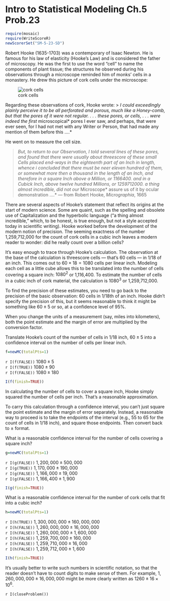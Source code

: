 Intro to Statistical Modeling Ch.5 Prob.23
========================================================
```r
require(mosaic)
require(WriteScoreR)
newScorerSet("SM-5-23-SD")
```

Robert Hooke (1635-1703) was a contemporary of Isaac Newton.  He is famous for his law of elasticity (Hooke's Law) and is considered the father of microscopy.  He was the first to use the word "cell" to name the components of plant tissue;  the structures he observed during his observations through a microscope reminded him of monks' cells in a monastery.   He drew this picture of cork cells under the microscope:

![cork cells](RobertHookeMicrographial1665.jpg)

\centerline{\includegraphics[width=2in]{../Figures/RobertHookeMicrographia1665.jpg}}

Regarding these observations of cork, Hooke wrote:
> *I could exceedingly plainly perceive it to be all perforated and porous, much like a Honey-comb, but that the pores of it were not regular. . . . these pores, or cells, . . . were indeed the first *microscopical* pores I ever saw, and perhaps, that were ever seen, for I had not met with any Writer or Person, that had made any mention of them before this ....*

He went on to measure the cell size.

> *But, to return to our Observation, I told several lines of these pores, and found that there were usually about threescore of these small Cells placed end-ways in the eighteenth part of an Inch in length, whence i concluded that there must be neer eleven hundred of them, or somewhat more then a thousand in the length of an Inch, and therefore in a square Inch above a Million, or 1166400. and in a Cubick Inch, above twelve hundred Millions, or 1259712000. a thing almost incredible, did not our *Microscope* assure us of it by ocular demonstration ....* --- from Robert Hooke, *Micrographia*, 1665


There are several aspects of Hooke's statement that reflect its
origins at the start of modern science.  Some are quaint, such as the
spelling and 
obsolete use of Capitalization and the hyperbolic language ("a thing
almost incredible," which, to be honest, is true enough, but not a
style accepted today in scientific writing).  Hooke worked before the
development of the 
modern notion of precision.  The seeming exactness of the number
1,259,712,000 for the count of cork cells in a cubic inch leaves a
modern reader to wonder: did he really count over a billion cells?

It's easy enough to trace through Hooke's calculation.  The observation at the base of the calculation is threescore cells --- that's 60 cells ---  in 1/18 of an inch.  This comes out to $60 \times 18 = 1080$ cells per linear inch.  Modeling each cell as a little cube allows this to be translated into the number of cells covering a square inch: $1080^2$ or 1,116,400.  To estimate the number of cells in a cubic inch of cork material, the calculation is $1080^3$ or
1,259,712,000.  

To find the precision of these estimates, you need to go back to the
precision of the basic observation: 60 cells in 1/18th of an inch.
Hooke didn't specify the precision of this, but it seems reasonable to
think it might be something like $60 \pm 5$ or so, at a confidence
level of 95%.


When you change the units of a measurement (say, miles into
  kilometers), both the point estimate and the margin of error are
  multiplied by the conversion factor.

Translate Hooke's count of the number of cells in 1/18 inch,  $60 \pm 5$ into
  a confidence interval on the number of cells per linear inch.  
```r
f=newMC(totalPts=1)
```

`r I(f(FALSE))` $1080 \pm 5$     
`r I(f(TRUE))` $1080 \pm 90$     
`r I(f(FALSE))` $1080 \pm 180$

```r
I(f(finish=TRUE))
```

In calculating the number of cells to cover a square inch, Hooke simply squared the number of cells per inch.  That's a reasonable approximation.  

To carry this calculation through a confidence interval, you can't just square the point estimate and the margin of error separately. Instead, a reasonable way to proceed is to take the endpoints of the interval (e.g., 55 to 65 for the count of cells in 1/18 inch), and square those endpoints. Then convert back to $\pm$ format.

What is a reasonable confidence interval for the number of cells
covering a square inch?

```r
g=newMC(totalPts=1)
```
`r I(g(FALSE))` $1,200,000 \pm 500,000$     
`r I(g(TRUE))` $1,170,000 \pm 190,000$    
`r I(g(FALSE))` $1,166,000 \pm 19,000$     
`r I(g(FALSE))` $1,166,400 \pm 1,900$     
```r
I(g(finish=TRUE))
```

What is a reasonable confidence interval for the number of cork
  cells that fit into a cubic inch?

```r
h=newMC(totalPts=1)
```
`r I(h(TRUE))` $1,300,000,000 \pm 160,000,000$     
`r I(h(FALSE))` $1,260,000,000 \pm 16,000,000$    
`r I(h(FALSE))` $1,260,000,000 \pm 1,600,000$     
`r I(h(FALSE))` $1,259,700,000 \pm 160,000$     
`r I(h(FALSE))` $1,259,710,000 \pm 16,000$     
`r I(h(FALSE))` $1,259,712,000 \pm 1,600$     
```r
I(h(finish=TRUE))
```

It's usually better to write such numbers in scientific notation, so
that the reader doesn't have to count digits to make sense of them.
For example, $1,260,000,000 \pm 16,000,000$ might be more clearly
written  as $1260 \pm 16 \times 10^6$.

`r I(closeProblem())`
